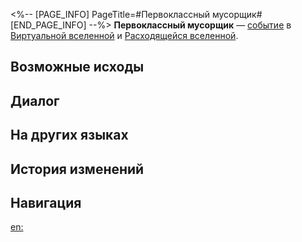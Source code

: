 <%-- [PAGE_INFO]
PageTitle=#Первоклассный мусорщик#
[END_PAGE_INFO] --%>
{{Дополнить}}
{{ВВ Событие Инфобокс
|id                 = 14501
|Название           = 
|Изображение        = Событие ВВ По умолчанию.png
|Испытание_в_вв     = Неизвестно
|Испытание_в_рое    = Неизвестно
|Испытание_в_зиш    = Неизвестно
|Испытание_в_рв     = Неизвестно
|Испытание_в_облнеп = Неизвестно
|Требования         = 
|Пред               = 
|След               = 
|Упоминания         = 
|Порядок            = 035
|Порядок_рв         = 056
}}
'''Первоклассный мусорщик''' — [[Расходящаяся вселенная/События|событие]] в [[Виртуальная вселенная|Виртуальной вселенной]] и [[Расходящаяся вселенная|Расходящейся вселенной]].

==Возможные исходы==
{{Возможные исходы
|Выбор_1 = Даже у мусора есть ценность...
|Результат_1 = Получить повреждённые диковины: 3.
|Путь_1   = Эрудиция
|Режимы_1  = зиш

|Выбор_2 = Быстрее схватить, пока он не заметил!
|Результат_2 = Отказаться от случайной диковины и получить 3 случайные диковины.
|Путь_2   = Охота
|Режимы_2  = рой

|Выбор_3 = Вы помните прошлое этого хлама
|Результат_3 = Отказаться от случайной диковины и получить 2 диковины.
|Путь_3   = Память
|Режимы_3  = рой

|Выбор_4 = Выбросить в бак свой мусор!
|Результат_4 = Отказаться от диковины и получить 2 случайные диковины.
|Режимы_4  = вв,зиш,рой

|Выбор_5 = Выбросить в бак свой мусор!
|Результат_5 = Отказаться от диковины: 1, получить случайные диковины: 3.
|Режимы_5  = облнеп,рв

|Выбор_6 = Даже у мусора есть ценность...
|Результат_6 = Получить повреждённые диковины: 3.
|Режимы_6  = облнеп,рв

|Выбор_7 = Уйти
|Результат_7 = Мусор вас не интересует.
}}

==Диалог==
{{Диалог Начало}}
:{{tx}}
{{Диалог Конец}}

==На других языках==
{{На других языках
|en   = Ace Trash Digger
|zhs  = 掏垃圾桶大师
|zht  = 掏垃圾桶大師
|ja   = ゴミ{{Rubi|箱|ばこ}}あさりの{{Rubi|達人|たつじん}}
|ko   = 쓰레기통 털기 마스터
|es   = Gran rebuscador de la basura
|fr   = L'as du fouillage de poubelles
|ru   = Первоклассный мусорщик
|th   = ปรมาจารย์การคุ้ยถังขยะ
|vi   = Trùm Lục Thùng Rác
|de   = Meisterhafter Müllsammler
|id   = Ahli Penggali Sampah
|pt   = Catador de Lixo Primoroso
}}

==История изменений==
{{История изменений|null}}

==Навигация==
{{События ВВ Навбокс}}

[[en:]]